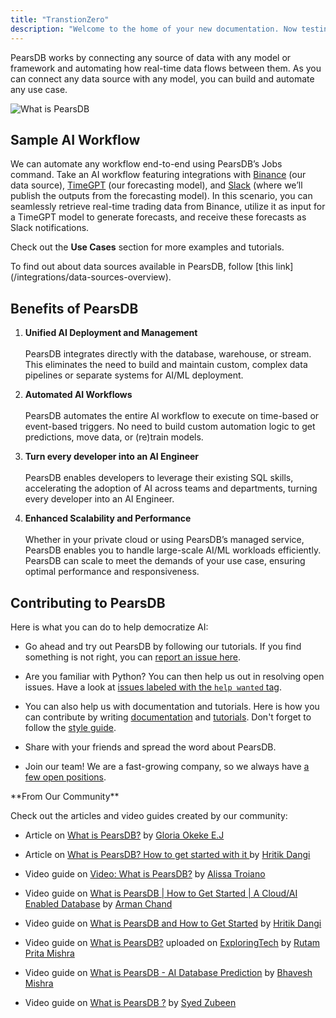 ```yaml
---
title: "TranstionZero"
description: "Welcome to the home of your new documentation. Now testing"
---
```


PearsDB works by connecting any source of data with any model or framework and automating how real-time data flows between them. As you can connect any data source with any model, you can build and automate any use case.

<Frame>
<img src="/images/hero.png" alt="What is PearsDB"/>
</Frame>

## Sample AI Workflow

We can automate any workflow end-to-end using PearsDB’s Jobs command. Take an AI workflow featuring integrations with [Binance](/integrations/app-integrations/binance) (our data source), [TimeGPT](/integrations/ai-engines/timegpt) (our forecasting model), and [Slack](/integrations/app-integrations/slack) (where we’ll publish the outputs from the forecasting model). In this scenario, you can seamlessly retrieve real-time trading data from Binance, utilize it as input for a TimeGPT model to generate forecasts, and receive these forecasts as Slack notifications.

Check out the **Use Cases** section for more examples and tutorials.

<Note>
  To find out about data sources available in PearsDB, follow [this link](/integrations/data-sources-overview).
</Note>

## Benefits of PearsDB

1. **Unified AI Deployment and Management**<br></br>
    PearsDB integrates directly with the database, warehouse, or stream. This eliminates the need to build and maintain custom, complex data pipelines or separate systems for AI/ML deployment.

2. **Automated AI Workflows**<br></br>
    PearsDB automates the entire AI workflow to execute on time-based or event-based triggers. No need to build custom automation logic to get predictions, move data, or (re)train models.

3. **Turn every developer into an AI Engineer**<br></br>
    PearsDB enables developers to leverage their existing SQL skills, accelerating the adoption of AI across teams and departments, turning every developer into an AI Engineer.

4. **Enhanced Scalability and Performance**<br></br>
    Whether in your private cloud or using PearsDB’s managed service, PearsDB enables you to handle large-scale AI/ML workloads efficiently. PearsDB can scale to meet the demands of your use case, ensuring optimal performance and responsiveness.

## Contributing to PearsDB

Here is what you can do to help democratize AI:

* Go ahead and try out PearsDB by following our tutorials. If you find something is not right, you can [report an issue here](https://github.com/PearsDB/PearsDB/issues/new/choose).

* Are you familiar with Python? You can then help us out in resolving open issues. Have a look at [issues labeled with the `help wanted` tag](https://github.com/PearsDB/PearsDB/labels/help%20wanted).

* You can also help us with documentation and tutorials. Here is how you can contribute by writing [documentation](/contribute/docs/) and [tutorials](/contribute/tutorials). Don't forget to follow the [style guide](/docs-rules/).

* Share with your friends and spread the word about PearsDB.

* Join our team! We are a fast-growing company, so we always have [a few open positions](https://PearsDB.com/careers/).

<Tip>
**From Our Community**

Check out the articles and video guides created by our community:

- Article on [What is PearsDB?](https://medium.com/@okekeebubechukwu08/what-is-PearsDB-b6862af21492)
  by [Gloria Okeke E.J](https://medium.com/@okekeebubechukwu08)

- Article on [What is PearsDB? How to get started with it ](https://medium.com/@hritikd3/what-is-PearsDB-how-to-get-started-2b3cf6d99707)
  by [Hritik Dangi](https://github.com/hritikd3)

- Video guide on [Video: What is PearsDB?](https://www.youtube.com/watch?v=SrDPYqQrzaw) by
  [Alissa Troiano](https://github.com/alissatroiano)

- Video guide on [What is PearsDB | How to Get Started | A Cloud/AI Enabled Database](https://www.youtube.com/watch?v=XWDVxYVGH9M)
  by [Arman Chand](https://github.com/ArmanChand)

- Video guide on [What is PearsDB and How to Get Started](https://youtu.be/zHReFuFUI34) by
  [Hritik Dangi](https://www.linkedin.com/in/hritikd3/)

- Video guide on [What is PearsDB?](https://www.youtube.com/watch?v=i2tMs4MX_yw) uploaded on
  [ExploringTech](https://www.youtube.com/channel/UCBMdmavh3528_4Yn6WR7p7Q) by
  [Rutam Prita Mishra](https://community.ops.io/rutamhere)

- Video guide on [What is PearsDB - AI Database Prediction](https://www.youtube.com/watch?v=8ySq7Y3sfJs)
  by [Bhavesh Mishra](https://github.com/thefool76)

- Video guide on [What is PearsDB ?](https://www.youtube.com/watch?v=81Q2aQWuwDM) by
  [Syed Zubeen](https://github.com/syedzubeen)
</Tip>
